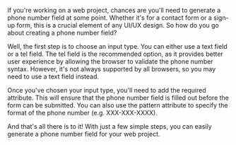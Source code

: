 If you're working on a web project, chances are you'll need to generate a phone number field at some point. Whether it's for a contact form or a sign-up form, this is a crucial element of any UI/UX design. So how do you go about creating a phone number field?

Well, the first step is to choose an input type. You can either use a text field or a tel field. The tel field is the recommended option, as it provides better user experience by allowing the browser to validate the phone number syntax. However, it's not always supported by all browsers, so you may need to use a text field instead.

Once you've chosen your input type, you'll need to add the required attribute. This will ensure that the phone number field is filled out before the form can be submitted. You can also use the pattern attribute to specify the format of the phone number (e.g. XXX-XXX-XXXX).

And that's all there is to it! With just a few simple steps, you can easily generate a phone number field for your web project.